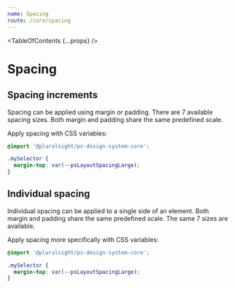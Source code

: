 ```yaml
---
name: Spacing
route: /core/spacing
---
```



<TableOfContents {...props} />

# Spacing

## Spacing increments

Spacing can be applied using margin or padding. There are 7 available spacing sizes. Both margin and padding share the same predefined scale.

<SpacingIncrements />

Apply spacing with CSS variables:

```css
@import '@pluralsight/ps-design-system-core';

.mySelector {
  margin-top: var(--psLayoutSpacingLarge);
}
```

## Individual spacing

Individual spacing can be applied to a single side of an element. Both margin and padding share the same predefined scale. The same 7 sizes are available.

<IndividualSpacing />

Apply spacing more specifically with CSS variables:

```css
@import '@pluralsight/ps-design-system-core';

.mySelector {
  margin-top: var(--psLayoutSpacingLarge);
}
```
